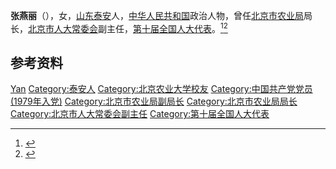 '''张燕丽'''（{{bd|1938年|7月|2009年|7月4日}}），女，[[山东|山东]][[泰安|泰安]]人，[[中华人民共和国|中华人民共和国]]政治人物，曾任[[北京市农业局|北京市农业局]]局长，[[北京市人大常委会|北京市人大常委会]]副主任，[[第十届全国人大代表|第十届全国人大代表]]。<ref>{{Cite book|title=中华人民共和国职官志|author=何虎生, 李耀东, 向常福主编|publisher=中国社会出版社|year=2003|isbn=9787800883934|location=北京|pages=}}</ref><ref>{{Cite web|title=张燕丽同志遗体在京火化|url=http://news.sina.com.cn/c/2009-07-11/070015935502s.shtml|accessdate=2020-08-12|work=北京日报|archive-date=2020-01-13|archive-url=https://web.archive.org/web/20200113081031/http://news.sina.com.cn/c/2009-07-11/070015935502s.shtml}}</ref>

== 参考资料 ==
{{reflist}}

{{中国人物小作品}}

{{Authority control}}
{{DEFAULTSORT:Zhang张}}
[[Category:张姓|Yan]]
[[Category:泰安人|Category:泰安人]]
[[Category:北京农业大学校友|Category:北京农业大学校友]]
[[Category:中国共产党党员_(1979年入党)|Category:中国共产党党员 (1979年入党)]]
[[Category:北京市农业局副局长|Category:北京市农业局副局长]]
[[Category:北京市农业局局长|Category:北京市农业局局长]]
[[Category:北京市人大常委会副主任|Category:北京市人大常委会副主任]]
[[Category:第十届全国人大代表|Category:第十届全国人大代表]]